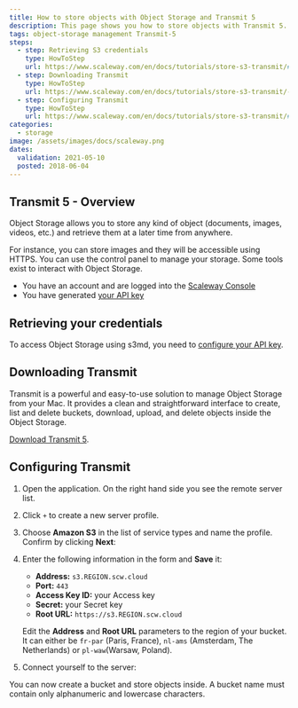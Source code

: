 ```yaml
---
title: How to store objects with Object Storage and Transmit 5
description: This page shows you how to store objects with Transmit 5.
tags: object-storage management Transmit-5
steps:
  - step: Retrieving S3 credentials
    type: HowToStep
    url: https://www.scaleway.com/en/docs/tutorials/store-s3-transmit/#Retrieving-S3-credentials
  - step: Downloading Transmit
    type: HowToStep
    url: https://www.scaleway.com/en/docs/tutorials/store-s3-transmit/-Downloading-Transmit
  - step: Configuring Transmit
    type: HowToStep
    url: https://www.scaleway.com/en/docs/tutorials/store-s3-transmit/#Configuring-Transmit
categories:
  - storage
image: /assets/images/docs/scaleway.png
dates:
  validation: 2021-05-10
  posted: 2018-06-04
---
```


## Transmit 5 - Overview 

Object Storage allows you to store any kind of object (documents, images, videos, etc.) and retrieve them at a later time from anywhere.

For instance, you can store images and they will be accessible using HTTPS.
You can use the control panel to manage your storage. Some tools exist to interact with Object Storage.

<Message type="requirement">

- You have an account and are logged into the [Scaleway Console](https://console.scaleway.com)
- You have generated [your API key](/console/my-project/how-to/generate-api-key/)

</Message>

## Retrieving your credentials

To access Object Storage using s3md, you need to [configure your API key](/console/my-project/how-to/generate-api-key/).

## Downloading Transmit

Transmit is a powerful and easy-to-use solution to manage Object Storage from your Mac.
It provides a clean and straightforward interface to create, list and delete buckets, download, upload, and delete objects inside the Object Storage.

[Download Transmit 5](https://panic.com/transmit/).

## Configuring Transmit

1. Open the application. On the right hand side you see the remote server list.

2. Click `+` to create a new server profile.

3. Choose **Amazon S3** in the list of service types and name the profile. Confirm by clicking **Next**:
<Lightbox src="scaleway-transmit-00.png" alt="" />

4. Enter the following information in the form and **Save** it:
    - **Address:** `s3.REGION.scw.cloud`
    - **Port:** `443`
    - **Access Key ID:** your Access key
    - **Secret:** your Secret key
    - **Root URL:** `https://s3.REGION.scw.cloud`

    <Message type="important">

    Edit the **Address** and **Root URL** parameters to the region of your bucket. It can either be `fr-par` (Paris, France), `nl-ams` (Amsterdam, The Netherlands) or `pl-waw`(Warsaw, Poland).

    </Message>

    <Lightbox src="scaleway-transmit-01.png" alt="" />

5. Connect yourself to the server:

<Lightbox src="scaleway-transmit-02.png" alt="" />

You can now create a bucket and store objects inside.
A bucket name must contain only alphanumeric and lowercase characters.
